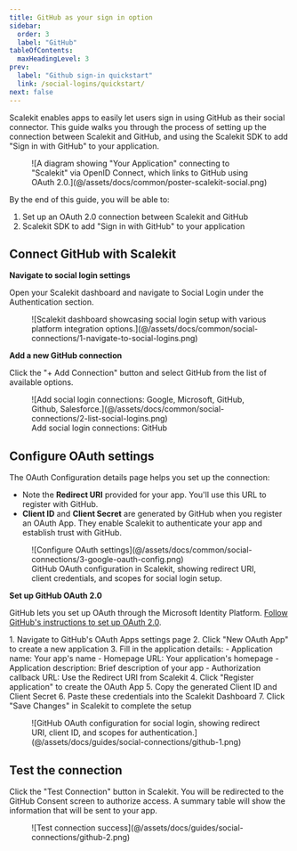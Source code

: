 ```yaml
---
title: GitHub as your sign in option
sidebar:
  order: 3
  label: "GitHub"
tableOfContents:
  maxHeadingLevel: 3
prev:
  label: "Github sign-in quickstart"
  link: /social-logins/quickstart/
next: false
---
```



Scalekit enables apps to easily let users sign in using GitHub as their social connector. This guide walks you through
the process of setting up the connection between Scalekit and GitHub, and using the Scalekit SDK to add "Sign in with
GitHub" to your application.

<figure>
  ![A diagram showing "Your Application" connecting to "Scalekit" via OpenID Connect, which links to GitHub using OAuth 2.0.](@/assets/docs/common/poster-scalekit-social.png)
</figure>

By the end of this guide, you will be able to:

1. Set up an OAuth 2.0 connection between Scalekit and GitHub
2. Scalekit SDK to add "Sign in with GitHub" to your application

## Connect GitHub with Scalekit

**Navigate to social login settings**

Open your Scalekit dashboard and navigate to Social Login under the Authentication section.

<figure>
  ![Scalekit dashboard showcasing social login setup with various platform integration
  options.](@/assets/docs/common/social-connections/1-navigate-to-social-logins.png)
</figure>

**Add a new GitHub connection**

Click the "+ Add Connection" button and select GitHub from the list of available options.

<figure>
  ![Add social login connections: Google, Microsoft, GitHub, Github,
  Salesforce.](@/assets/docs/common/social-connections/2-list-social-logins.png)
  <figcaption>Add social login connections: GitHub</figcaption>
</figure>

## Configure OAuth settings

The OAuth Configuration details page helps you set up the connection:

- Note the **Redirect URI** provided for your app. You'll use this URL to register with GitHub.
- **Client ID** and **Client Secret** are generated by GitHub when you register an OAuth App. They enable Scalekit to
  authenticate your app and establish trust with GitHub.

<figure>
  ![Configure OAuth settings](@/assets/docs/common/social-connections/3-google-oauth-config.png)
  <figcaption>
    GitHub OAuth configuration in Scalekit, showing redirect URI, client credentials, and scopes for social login setup.
  </figcaption>
</figure>

**Set up GitHub OAuth 2.0**

GitHub lets you set up OAuth through the Microsoft Identity Platform.
<a href="https://docs.github.com/en/apps/oauth-apps/building-oauth-apps/creating-an-oauth-app" target="_blank" rel="noopener">Follow GitHub's instructions to set up OAuth 2.0</a>.

<Steps>
1. Navigate to GitHub's OAuth Apps settings page
2. Click "New OAuth App" to create a new application
3. Fill in the application details:
   - Application name: Your app's name
   - Homepage URL: Your application's homepage
   - Application description: Brief description of your app
   - Authorization callback URL: Use the Redirect URI from Scalekit
4. Click "Register application" to create the OAuth App
5. Copy the generated Client ID and Client Secret
6. Paste these credentials into the Scalekit Dashboard
7. Click "Save Changes" in Scalekit to complete the setup
</Steps>

<figure>
  ![GitHub OAuth configuration for social login, showing redirect URI, client ID, and scopes for
  authentication.](@/assets/docs/guides/social-connections/github-1.png)
</figure>

## Test the connection

Click the "Test Connection" button in Scalekit. You will be redirected to the GitHub Consent screen to authorize access.
A summary table will show the information that will be sent to your app.

<figure>
  ![Test connection success](@/assets/docs/guides/social-connections/github-2.png)
</figure>

